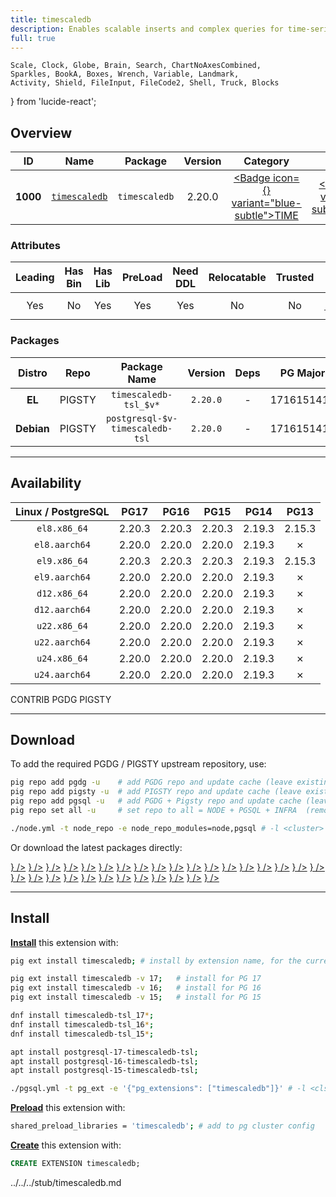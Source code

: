 ```yaml
---
title: timescaledb
description: Enables scalable inserts and complex queries for time-series data
full: true
---
```


    Scale, Clock, Globe, Brain, Search, ChartNoAxesCombined,
    Sparkles, BookA, Boxes, Wrench, Variable, Landmark,
    Activity, Shield, FileInput, FileCode2, Shell, Truck, Blocks
} from 'lucide-react';

## Overview

| <TooltipIconButton tooltip="Extension unique identifier" side="top">ID</TooltipIconButton> | <TooltipIconButton tooltip="Extension name" side="top">Name</TooltipIconButton> | <TooltipIconButton tooltip="Package name for installation" side="top">Package</TooltipIconButton> | <TooltipIconButton tooltip="Latest available extension version" side="top">Version</TooltipIconButton> | <TooltipIconButton tooltip="Extension category" side="top">Category</TooltipIconButton> | <TooltipIconButton tooltip="Open source license" side="top">License</TooltipIconButton> | <TooltipIconButton tooltip="Programming language" side="top">Lang</TooltipIconButton> |
|:--------:|:--------:|:----------:|:--------------:|:---------------------------------------:|:------------------------------------------------------:|:----:|
| **1000** | [`timescaledb`](https://github.com/timescale/timescaledb) | `timescaledb` | 2.20.0 | <a href="/ext/time" className="no-underline"><Badge icon={<Clock />} variant="blue-subtle">TIME</Badge></a> | <a href="/ext/list/license#timescale" className="no-underline"><Badge icon={<Scale />} variant="gray-subtle">Timescale</Badge></a> | <a href="/ext/list/lang#c"><Badge icon={<FileCode2 />} variant="blue-subtle">C</Badge></a> |

### Attributes

| <TooltipIconButton tooltip="The Primary Leading extension in the Package" side="top">Leading</TooltipIconButton> | <TooltipIconButton tooltip="Contains binary utils" side="top">Has Bin</TooltipIconButton> | <TooltipIconButton tooltip="Contains .so shared library files" side="top">Has Lib</TooltipIconButton> | <TooltipIconButton tooltip="Requires preloading via shared_preload_libraries" side="top">PreLoad</TooltipIconButton> | <TooltipIconButton tooltip="Requires CREATE EXTENSION DDL command" side="top">Need DDL</TooltipIconButton> | <TooltipIconButton tooltip="Can be installed in any schema" side="top">Relocatable</TooltipIconButton> | <TooltipIconButton tooltip="Can be created by non-superuser" side="top">Trusted</TooltipIconButton> | <TooltipIconButton tooltip="Schemas used by this extension" side="top">Schemas</TooltipIconButton> |
|:-------:|:-------:|:-------:|:-------:|:--------:|:-----------:|:-------:|:-------:|
| Yes | No | Yes | Yes | Yes | No | No | `timescaledb_information`, `timescaledb_experimental` |

### Packages

| <TooltipIconButton tooltip="Linux distribution family, EL or Debian" side="top">Distro</TooltipIconButton> | <TooltipIconButton tooltip="Package repository" side="top">Repo</TooltipIconButton> | <TooltipIconButton tooltip="The RPM/DEB Package Name Pattern (replace $v with real pg major)" side="top">Package Name</TooltipIconButton> | <TooltipIconButton tooltip="Latest package version" side="top">Version</TooltipIconButton> | <TooltipIconButton tooltip="RPM/DEB Package dependencies" side="top">Deps</TooltipIconButton> | <TooltipIconButton tooltip="Available in these PostgreSQL Major Versions" side="top">PG Major</TooltipIconButton> |
|:----------:|:--------:|:------------------------:|:-----------:|:------------:|:------------------:|
|   **EL**   | <Badge variant="amber-subtle"><span className="font-bold">PIGSTY</span></Badge> | `timescaledb-tsl_$v*` | `2.20.0` | - | <Badge variant="green-subtle">17</Badge><Badge variant="green-subtle">16</Badge><Badge variant="green-subtle">15</Badge><Badge variant="red-subtle">14</Badge><Badge variant="red-subtle">13</Badge> |
| **Debian** | <Badge variant="amber-subtle"><span className="font-bold">PIGSTY</span></Badge> | `postgresql-$v-timescaledb-tsl` | `2.20.0` | - | <Badge variant="green-subtle">17</Badge><Badge variant="green-subtle">16</Badge><Badge variant="green-subtle">15</Badge><Badge variant="red-subtle">14</Badge><Badge variant="red-subtle">13</Badge> |



------

## Availability

| <TooltipIconButton tooltip="Linux Distro Arch / PostgreSQL Major Version" side="top">Linux / PostgreSQL </TooltipIconButton> | **PG17** | **PG16** | **PG15** | <span className="text-red-500">**PG14**</span> | <span className="text-red-500">**PG13**</span> |
|:-----:|:-----:|:-----:|:-----:|:-----:|:-----:|
| `el8.x86_64` | <Badge variant="blue-subtle">2.20.3</Badge> | <Badge variant="blue-subtle">2.20.3</Badge> | <Badge variant="blue-subtle">2.20.3</Badge> | <Badge variant="amber-subtle">2.19.3</Badge> | <Badge variant="blue-subtle">2.15.3</Badge> |
| `el8.aarch64` | <Badge variant="amber-subtle">2.20.0</Badge> | <Badge variant="amber-subtle">2.20.0</Badge> | <Badge variant="amber-subtle">2.20.0</Badge> | <Badge variant="amber-subtle">2.19.3</Badge> | <Badge variant="red-subtle">✗</Badge> |
| `el9.x86_64` | <Badge variant="blue-subtle">2.20.3</Badge> | <Badge variant="blue-subtle">2.20.3</Badge> | <Badge variant="blue-subtle">2.20.3</Badge> | <Badge variant="amber-subtle">2.19.3</Badge> | <Badge variant="blue-subtle">2.15.3</Badge> |
| `el9.aarch64` | <Badge variant="amber-subtle">2.20.0</Badge> | <Badge variant="amber-subtle">2.20.0</Badge> | <Badge variant="amber-subtle">2.20.0</Badge> | <Badge variant="amber-subtle">2.19.3</Badge> | <Badge variant="red-subtle">✗</Badge> |
| `d12.x86_64` | <Badge variant="amber-subtle">2.20.0</Badge> | <Badge variant="amber-subtle">2.20.0</Badge> | <Badge variant="amber-subtle">2.20.0</Badge> | <Badge variant="amber-subtle">2.19.3</Badge> | <Badge variant="red-subtle">✗</Badge> |
| `d12.aarch64` | <Badge variant="amber-subtle">2.20.0</Badge> | <Badge variant="amber-subtle">2.20.0</Badge> | <Badge variant="amber-subtle">2.20.0</Badge> | <Badge variant="amber-subtle">2.19.3</Badge> | <Badge variant="red-subtle">✗</Badge> |
| `u22.x86_64` | <Badge variant="amber-subtle">2.20.0</Badge> | <Badge variant="amber-subtle">2.20.0</Badge> | <Badge variant="amber-subtle">2.20.0</Badge> | <Badge variant="amber-subtle">2.19.3</Badge> | <Badge variant="red-subtle">✗</Badge> |
| `u22.aarch64` | <Badge variant="amber-subtle">2.20.0</Badge> | <Badge variant="amber-subtle">2.20.0</Badge> | <Badge variant="amber-subtle">2.20.0</Badge> | <Badge variant="amber-subtle">2.19.3</Badge> | <Badge variant="red-subtle">✗</Badge> |
| `u24.x86_64` | <Badge variant="amber-subtle">2.20.0</Badge> | <Badge variant="amber-subtle">2.20.0</Badge> | <Badge variant="amber-subtle">2.20.0</Badge> | <Badge variant="amber-subtle">2.19.3</Badge> | <Badge variant="red-subtle">✗</Badge> |
| `u24.aarch64` | <Badge variant="amber-subtle">2.20.0</Badge> | <Badge variant="amber-subtle">2.20.0</Badge> | <Badge variant="amber-subtle">2.20.0</Badge> | <Badge variant="amber-subtle">2.19.3</Badge> | <Badge variant="red-subtle">✗</Badge> |

<Badge variant="green-subtle"><span className="font-black">CONTRIB</span></Badge> <Badge variant="blue-subtle"><span className="font-black">PGDG</span></Badge> <Badge variant="amber-subtle"><span className="font-black">PIGSTY</span></Badge>

------

## Download

To add the required PGDG / PIGSTY upstream repository, use:

```bash tab="pig"
pig repo add pgdg -u    # add PGDG repo and update cache (leave existing repos)
pig repo add pigsty -u  # add PIGSTY repo and update cache (leave existing repos)
pig repo add pgsql -u   # add PGDG + Pigsty repo and update cache (leave existing repos)
pig repo set all -u     # set repo to all = NODE + PGSQL + INFRA  (remove existing repos)
```
```bash tab="pigsty"
./node.yml -t node_repo -e node_repo_modules=node,pgsql # -l <cluster>
```

Or download the latest packages directly:

<Files>
    <Folder name="el8.x86_64">
        <a href="https://download.postgresql.org/pub/repos/yum/non-free/17/redhat/rhel-8-x86_64/timescaledb-tsl_17-2.20.3-1PGDG.rhel8.x86_64.rpm"><File name="timescaledb-tsl_17-2.20.3-1PGDG.rhel8.x86_64.rpm" icon={<Package className="text-emerald-500" />} /></a>
        <a href="https://download.postgresql.org/pub/repos/yum/non-free/16/redhat/rhel-8-x86_64/timescaledb-tsl_16-2.20.3-1PGDG.rhel8.x86_64.rpm"><File name="timescaledb-tsl_16-2.20.3-1PGDG.rhel8.x86_64.rpm" icon={<Package className="text-emerald-500" />} /></a>
        <a href="https://download.postgresql.org/pub/repos/yum/non-free/15/redhat/rhel-8-x86_64/timescaledb-tsl_15-2.20.3-1PGDG.rhel8.x86_64.rpm"><File name="timescaledb-tsl_15-2.20.3-1PGDG.rhel8.x86_64.rpm" icon={<Package className="text-emerald-500" />} /></a>
    </Folder>
    <Folder name="el8.aarch64">
        <a href="https://repo.pigsty.io/yum/pgsql/el8.aarch64/timescaledb-tsl_17-2.20.0-9PIGSTY.el8.aarch64.rpm"><File name="timescaledb-tsl_17-2.20.0-9PIGSTY.el8.aarch64.rpm" icon={<Package className="text-orange-500" />} /></a>
        <a href="https://repo.pigsty.io/yum/pgsql/el8.aarch64/timescaledb-tsl_16-2.20.0-9PIGSTY.el8.aarch64.rpm"><File name="timescaledb-tsl_16-2.20.0-9PIGSTY.el8.aarch64.rpm" icon={<Package className="text-orange-500" />} /></a>
        <a href="https://repo.pigsty.io/yum/pgsql/el8.aarch64/timescaledb-tsl_15-2.20.0-9PIGSTY.el8.aarch64.rpm"><File name="timescaledb-tsl_15-2.20.0-9PIGSTY.el8.aarch64.rpm" icon={<Package className="text-orange-500" />} /></a>
    </Folder>
    <Folder name="el9.x86_64">
        <a href="https://download.postgresql.org/pub/repos/yum/non-free/17/redhat/rhel-9-x86_64/timescaledb-tsl_17-2.20.3-1PGDG.rhel9.x86_64.rpm"><File name="timescaledb-tsl_17-2.20.3-1PGDG.rhel9.x86_64.rpm" icon={<Package className="text-emerald-500" />} /></a>
        <a href="https://download.postgresql.org/pub/repos/yum/non-free/16/redhat/rhel-9-x86_64/timescaledb-tsl_16-2.20.3-1PGDG.rhel9.x86_64.rpm"><File name="timescaledb-tsl_16-2.20.3-1PGDG.rhel9.x86_64.rpm" icon={<Package className="text-emerald-500" />} /></a>
        <a href="https://download.postgresql.org/pub/repos/yum/non-free/15/redhat/rhel-9-x86_64/timescaledb-tsl_15-2.20.3-1PGDG.rhel9.x86_64.rpm"><File name="timescaledb-tsl_15-2.20.3-1PGDG.rhel9.x86_64.rpm" icon={<Package className="text-emerald-500" />} /></a>
    </Folder>
    <Folder name="el9.aarch64">
        <a href="https://repo.pigsty.io/yum/pgsql/el9.aarch64/timescaledb-tsl_17-2.20.0-9PIGSTY.el9.aarch64.rpm"><File name="timescaledb-tsl_17-2.20.0-9PIGSTY.el9.aarch64.rpm" icon={<Package className="text-orange-500" />} /></a>
        <a href="https://repo.pigsty.io/yum/pgsql/el9.aarch64/timescaledb-tsl_16-2.20.0-9PIGSTY.el9.aarch64.rpm"><File name="timescaledb-tsl_16-2.20.0-9PIGSTY.el9.aarch64.rpm" icon={<Package className="text-orange-500" />} /></a>
        <a href="https://repo.pigsty.io/yum/pgsql/el9.aarch64/timescaledb-tsl_15-2.20.0-9PIGSTY.el9.aarch64.rpm"><File name="timescaledb-tsl_15-2.20.0-9PIGSTY.el9.aarch64.rpm" icon={<Package className="text-orange-500" />} /></a>
    </Folder>
    <Folder name="d12.x86_64">
        <a href="https://repo.pigsty.io/apt/pgsql/bookworm/pool/main/t/timescaledb-tsl/postgresql-17-timescaledb-tsl_2.20.0-9PIGSTY~bookworm_amd64.deb"><File name="postgresql-17-timescaledb-tsl_2.20.0-9PIGSTY~bookworm_amd64.deb" icon={<Box className="text-emerald-500" />} /></a>
        <a href="https://repo.pigsty.io/apt/pgsql/bookworm/pool/main/t/timescaledb-tsl/postgresql-16-timescaledb-tsl_2.20.0-9PIGSTY~bookworm_amd64.deb"><File name="postgresql-16-timescaledb-tsl_2.20.0-9PIGSTY~bookworm_amd64.deb" icon={<Box className="text-emerald-500" />} /></a>
        <a href="https://repo.pigsty.io/apt/pgsql/bookworm/pool/main/t/timescaledb-tsl/postgresql-15-timescaledb-tsl_2.20.0-9PIGSTY~bookworm_amd64.deb"><File name="postgresql-15-timescaledb-tsl_2.20.0-9PIGSTY~bookworm_amd64.deb" icon={<Box className="text-emerald-500" />} /></a>
    </Folder>
    <Folder name="d12.aarch64">
        <a href="https://repo.pigsty.io/apt/pgsql/bookworm/pool/main/t/timescaledb-tsl/postgresql-17-timescaledb-tsl_2.20.0-9PIGSTY~bookworm_arm64.deb"><File name="postgresql-17-timescaledb-tsl_2.20.0-9PIGSTY~bookworm_arm64.deb" icon={<Box className="text-orange-500" />} /></a>
        <a href="https://repo.pigsty.io/apt/pgsql/bookworm/pool/main/t/timescaledb-tsl/postgresql-16-timescaledb-tsl_2.20.0-9PIGSTY~bookworm_arm64.deb"><File name="postgresql-16-timescaledb-tsl_2.20.0-9PIGSTY~bookworm_arm64.deb" icon={<Box className="text-orange-500" />} /></a>
        <a href="https://repo.pigsty.io/apt/pgsql/bookworm/pool/main/t/timescaledb-tsl/postgresql-15-timescaledb-tsl_2.20.0-9PIGSTY~bookworm_arm64.deb"><File name="postgresql-15-timescaledb-tsl_2.20.0-9PIGSTY~bookworm_arm64.deb" icon={<Box className="text-orange-500" />} /></a>
    </Folder>
    <Folder name="u22.x86_64">
        <a href="https://repo.pigsty.io/apt/pgsql/jammy/pool/main/t/timescaledb-tsl/postgresql-17-timescaledb-tsl_2.20.0-9PIGSTY~jammy_amd64.deb"><File name="postgresql-17-timescaledb-tsl_2.20.0-9PIGSTY~jammy_amd64.deb" icon={<Box className="text-emerald-500" />} /></a>
        <a href="https://repo.pigsty.io/apt/pgsql/jammy/pool/main/t/timescaledb-tsl/postgresql-16-timescaledb-tsl_2.20.0-9PIGSTY~jammy_amd64.deb"><File name="postgresql-16-timescaledb-tsl_2.20.0-9PIGSTY~jammy_amd64.deb" icon={<Box className="text-emerald-500" />} /></a>
        <a href="https://repo.pigsty.io/apt/pgsql/jammy/pool/main/t/timescaledb-tsl/postgresql-15-timescaledb-tsl_2.20.0-9PIGSTY~jammy_amd64.deb"><File name="postgresql-15-timescaledb-tsl_2.20.0-9PIGSTY~jammy_amd64.deb" icon={<Box className="text-emerald-500" />} /></a>
    </Folder>
    <Folder name="u22.aarch64">
        <a href="https://repo.pigsty.io/apt/pgsql/jammy/pool/main/t/timescaledb-tsl/postgresql-17-timescaledb-tsl_2.20.0-9PIGSTY~jammy_arm64.deb"><File name="postgresql-17-timescaledb-tsl_2.20.0-9PIGSTY~jammy_arm64.deb" icon={<Box className="text-orange-500" />} /></a>
        <a href="https://repo.pigsty.io/apt/pgsql/jammy/pool/main/t/timescaledb-tsl/postgresql-16-timescaledb-tsl_2.20.0-9PIGSTY~jammy_arm64.deb"><File name="postgresql-16-timescaledb-tsl_2.20.0-9PIGSTY~jammy_arm64.deb" icon={<Box className="text-orange-500" />} /></a>
        <a href="https://repo.pigsty.io/apt/pgsql/jammy/pool/main/t/timescaledb-tsl/postgresql-15-timescaledb-tsl_2.20.0-9PIGSTY~jammy_arm64.deb"><File name="postgresql-15-timescaledb-tsl_2.20.0-9PIGSTY~jammy_arm64.deb" icon={<Box className="text-orange-500" />} /></a>
    </Folder>
    <Folder name="u24.x86_64">
        <a href="https://repo.pigsty.io/apt/pgsql/noble/pool/main/t/timescaledb-tsl/postgresql-17-timescaledb-tsl_2.20.0-9PIGSTY~noble_amd64.deb"><File name="postgresql-17-timescaledb-tsl_2.20.0-9PIGSTY~noble_amd64.deb" icon={<Box className="text-emerald-500" />} /></a>
        <a href="https://repo.pigsty.io/apt/pgsql/noble/pool/main/t/timescaledb-tsl/postgresql-16-timescaledb-tsl_2.20.0-9PIGSTY~noble_amd64.deb"><File name="postgresql-16-timescaledb-tsl_2.20.0-9PIGSTY~noble_amd64.deb" icon={<Box className="text-emerald-500" />} /></a>
        <a href="https://repo.pigsty.io/apt/pgsql/noble/pool/main/t/timescaledb-tsl/postgresql-15-timescaledb-tsl_2.20.0-9PIGSTY~noble_amd64.deb"><File name="postgresql-15-timescaledb-tsl_2.20.0-9PIGSTY~noble_amd64.deb" icon={<Box className="text-emerald-500" />} /></a>
    </Folder>
    <Folder name="u24.aarch64">
        <a href="https://repo.pigsty.io/apt/pgsql/noble/pool/main/t/timescaledb-tsl/postgresql-17-timescaledb-tsl_2.20.0-9PIGSTY~noble_arm64.deb"><File name="postgresql-17-timescaledb-tsl_2.20.0-9PIGSTY~noble_arm64.deb" icon={<Box className="text-orange-500" />} /></a>
        <a href="https://repo.pigsty.io/apt/pgsql/noble/pool/main/t/timescaledb-tsl/postgresql-16-timescaledb-tsl_2.20.0-9PIGSTY~noble_arm64.deb"><File name="postgresql-16-timescaledb-tsl_2.20.0-9PIGSTY~noble_arm64.deb" icon={<Box className="text-orange-500" />} /></a>
        <a href="https://repo.pigsty.io/apt/pgsql/noble/pool/main/t/timescaledb-tsl/postgresql-15-timescaledb-tsl_2.20.0-9PIGSTY~noble_arm64.deb"><File name="postgresql-15-timescaledb-tsl_2.20.0-9PIGSTY~noble_arm64.deb" icon={<Box className="text-orange-500" />} /></a>
    </Folder>
</Files>

------

## Install

[**Install**](/docs/pgsql/ext/install) this extension with:

```bash tab="pig"
pig ext install timescaledb; # install by extension name, for the current active PG version

pig ext install timescaledb -v 17;   # install for PG 17
pig ext install timescaledb -v 16;   # install for PG 16
pig ext install timescaledb -v 15;   # install for PG 15
```
```bash tab="yum" 
dnf install timescaledb-tsl_17*;
dnf install timescaledb-tsl_16*;
dnf install timescaledb-tsl_15*;
```
```bash tab="apt" 
apt install postgresql-17-timescaledb-tsl;
apt install postgresql-16-timescaledb-tsl;
apt install postgresql-15-timescaledb-tsl;
```
```bash tab="ansible"
./pgsql.yml -t pg_ext -e '{"pg_extensions": ["timescaledb"]}' # -l <cls>
```

[**Preload**](/docs/pgsql/ext/load) this extension with:

```bash
shared_preload_libraries = 'timescaledb'; # add to pg cluster config
```

[**Create**](/docs/pgsql/ext/create) this extension with:

```sql
CREATE EXTENSION timescaledb;
```


<include>../../../stub/timescaledb.md</include>
